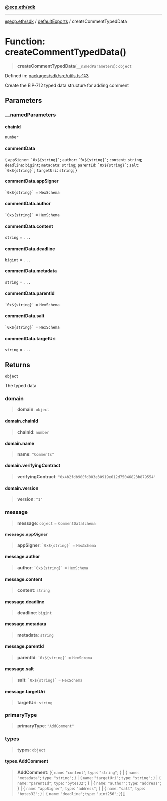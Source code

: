 [**@ecp.eth/sdk**](/sdk-reference/index.mdx)

***

[@ecp.eth/sdk](/sdk-reference/index.mdx) / [defaultExports](/sdk-reference/defaultExports/index.mdx) / createCommentTypedData

# Function: createCommentTypedData()

> **createCommentTypedData**(`__namedParameters`): `object`

Defined in: [packages/sdk/src/utils.ts:143](https://github.com/ecp-eth/comments-monorepo/blob/main/packages/sdk/src/utils.ts#L143)

Create the EIP-712 typed data structure for adding comment

## Parameters

### \_\_namedParameters

#### chainId

`number`

#### commentData

\{ `appSigner`: `` `0x${string}` ``; `author`: `` `0x${string}` ``; `content`: `string`; `deadline`: `bigint`; `metadata`: `string`; `parentId`: `` `0x${string}` ``; `salt`: `` `0x${string}` ``; `targetUri`: `string`; \}

#### commentData.appSigner

`` `0x${string}` `` = `HexSchema`

#### commentData.author

`` `0x${string}` `` = `HexSchema`

#### commentData.content

`string` = `...`

#### commentData.deadline

`bigint` = `...`

#### commentData.metadata

`string` = `...`

#### commentData.parentId

`` `0x${string}` `` = `HexSchema`

#### commentData.salt

`` `0x${string}` `` = `HexSchema`

#### commentData.targetUri

`string` = `...`

## Returns

`object`

The typed data

### domain

> **domain**: `object`

#### domain.chainId

> **chainId**: `number`

#### domain.name

> **name**: `"Comments"`

#### domain.verifyingContract

> **verifyingContract**: `"0x4b2fdb900fd003e30919e612d75046823b879554"`

#### domain.version

> **version**: `"1"`

### message

> **message**: `object` = `CommentDataSchema`

#### message.appSigner

> **appSigner**: `` `0x${string}` `` = `HexSchema`

#### message.author

> **author**: `` `0x${string}` `` = `HexSchema`

#### message.content

> **content**: `string`

#### message.deadline

> **deadline**: `bigint`

#### message.metadata

> **metadata**: `string`

#### message.parentId

> **parentId**: `` `0x${string}` `` = `HexSchema`

#### message.salt

> **salt**: `` `0x${string}` `` = `HexSchema`

#### message.targetUri

> **targetUri**: `string`

### primaryType

> **primaryType**: `"AddComment"`

### types

> **types**: `object`

#### types.AddComment

> **AddComment**: (\{ `name`: `"content"`; `type`: `"string"`; \} \| \{ `name`: `"metadata"`; `type`: `"string"`; \} \| \{ `name`: `"targetUri"`; `type`: `"string"`; \} \| \{ `name`: `"parentId"`; `type`: `"bytes32"`; \} \| \{ `name`: `"author"`; `type`: `"address"`; \} \| \{ `name`: `"appSigner"`; `type`: `"address"`; \} \| \{ `name`: `"salt"`; `type`: `"bytes32"`; \} \| \{ `name`: `"deadline"`; `type`: `"uint256"`; \})[]
